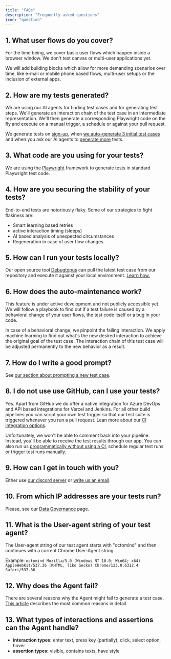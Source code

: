 ```yaml
---
title: "FAQs"
description: "Frequently asked questions"
icon: "question"
---
```


## 1. What user flows do you cover?

For the time being, we cover basic user flows which happen inside a browser window. We don't test canvas or multi-user applications yet.

We will add building blocks which allow for more demanding scenarios over time, like e-mail or mobile phone based flows, multi-user setups or the inclusion of external apps.

## 2. How are my tests generated?

We are using our AI agents for finding test cases and for generating test steps. We'll generate an interaction chain of the test case in an intermediate representation. We'll then generate a corresponding Playwright code on the fly and execute on a manual trigger, a schedule or against your pull request.

We generate tests on [sign-up](/get-started/first-steps#4-open-the-octomind-app-for-the-first-time), when [we auto-generate 3 initial test cases](/get-started/first-steps#5-we-are-auto-generating-test-cases-for-you) and when you ask our AI agents to [generate more](/get-started/generate-more-test-cases) tests.

## 3. What code are you using for your tests?

We are using the [Playwright](https://playwright.dev/) framework to generate tests in standard Playwright test code.

## 4. How are you securing the stability of your tests?

End-to-end tests are notoriously flaky. Some of our strategies to fight flakiness are:

- Smart learning based retries
- active interaction timing (sleeps)
- AI based analysis of unexpected circumstances
- Regeneration in case of user flow changes

## 5. How can I run your tests locally?

Our open source tool [Debugtopus](https://github.com/OctoMind-dev/debugtopus) can pull the latest test case from our repository and execute it against your local environment. [Learn how.](/get-started/debugtopus)

## 6. How does the auto-maintenance work?

This feature is under active development and not publicly accessible yet. We will follow a playbook to find out if a test failure is caused by a behavioral change of your user flows, the test code itself or a bug in your code.

In case of a behavioral change, we pinpoint the failing interaction. We apply machine learning to find out what's the new desired interaction to achieve the original goal of the test case.
The interaction chain of this test case will be adjusted permanently to the new behavior as a result.

## 7. How do I write a good prompt?

See [our section about prompting a new test case](get-started/new-test-case#free-prompting-best-practices).

## 8. I do not use use GitHub, can I use your tests?

Yes. Apart from GitHub we do offer a native integration for Azure DevOps and API based integrations for Vercel and Jenkins. For all other build pipelines you can script your own test trigger so that our test suite is triggered whenever you run a pull request.
Lean more about our [CI integration options](/integrations/integrations-overview).

Unfortunately, we won't be able to comment back into your pipeline. Instead, you'll be able to receive the test results through our app.
You can also run us [programmatically without using a CI](/get-started/execution-without-ci), schedule regular test runs or trigger test runs manually.

## 9. How can I get in touch with you?

Either use [our discord server](https://discord.gg/3ShnZMKRfA)
or [write us an email](mailto:contact@octomind.dev).

## 10. From which IP addresses are your tests run?

Please, see our [Data Governance](/data-governance/no-code-access#two-ip-addresses) page.

## 11. What is the User-agent string of your test agent?

The User-agent string of our test agent starts with "octomind" and then continues with a current Chrome User-Agent string.

Example: `octomind Mozilla/5.0 (Windows NT 10.0; Win64; x64) AppleWebKit/537.36 (KHTML, like Gecko) Chrome/123.0.6312.4 Safari/537.36`

## 12. Why does the Agent fail?

There are several reasons why the Agent might fail to generate a test case. [This article](/guides/agent-fails) describes the most common reasons in detail.

## 13. What types of interactions and assertions can the Agent handle?

- **interaction types:** enter text, press key (partially), click, select option, hover
- **assertion types:** visible, contains texts, have style
